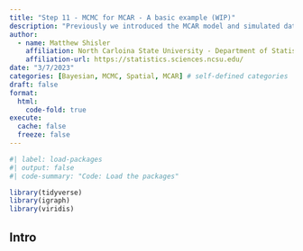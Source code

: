 ```yaml
---
title: "Step 11 - MCMC for MCAR - A basic example (WIP)"
description: "Previously we introduced the MCAR model and simulated data from it. Now we will focus on fitting a Bayesian MCAR model to multivariate areal data using MCMC. It will be a naive pedagogical approach."
author:
  - name: Matthew Shisler
    affiliation: North Carloina State University - Department of Statistics
    affiliation-url: https://statistics.sciences.ncsu.edu/ 
date: "3/7/2023"
categories: [Bayesian, MCMC, Spatial, MCAR] # self-defined categories
draft: false 
format:
  html: 
    code-fold: true
execute: 
  cache: false
  freeze: false
---
```



```r
#| label: load-packages
#| output: false
#| code-summary: "Code: Load the packages"

library(tidyverse)
library(igraph)
library(viridis)
```

## Intro





